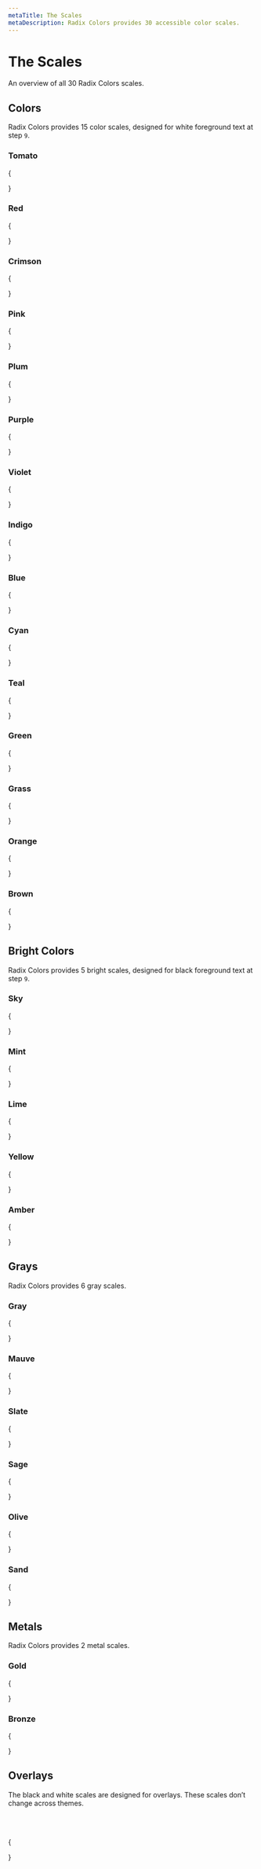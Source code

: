 ```yaml
---
metaTitle: The Scales
metaDescription: Radix Colors provides 30 accessible color scales.
---
```


# The Scales

<Description>An overview of all 30 Radix Colors scales.</Description>

## Colors

Radix Colors provides 15 color scales, designed for white foreground text at step `9`.

### Tomato

{

<ColorScaleGroup>
	<ColorScale label="tomato" name="tomato" />
	<ColorScale label="tomatoA" name="tomatoA" />
	<ColorScale label="tomatoDark" name="tomatoDark" />
	<ColorScale label="tomatoDarkA" name="tomatoDarkA" />
</ColorScaleGroup>

}

### Red

{

<ColorScaleGroup>
	<ColorScale label="red" name="red" />
	<ColorScale label="redA" name="redA" />
	<ColorScale label="redDark" name="redDark" />
	<ColorScale label="redDarkA" name="redDarkA" />
</ColorScaleGroup>

}

### Crimson

{

<ColorScaleGroup>
	<ColorScale label="crimson" name="crimson" />
	<ColorScale label="crimsonA" name="crimsonA" />
	<ColorScale label="crimsonDark" name="crimsonDark" />
	<ColorScale label="crimsonDarkA" name="crimsonDarkA" />
</ColorScaleGroup>
}

### Pink

{

<ColorScaleGroup>
	<ColorScale label="pink" name="pink" />
	<ColorScale label="pinkA" name="pinkA" />
	<ColorScale label="pinkDark" name="pinkDark" />
	<ColorScale label="pinkDarkA" name="pinkDarkA" />
</ColorScaleGroup>

}

### Plum

{

<ColorScaleGroup>
	<ColorScale label="plum" name="plum" />
	<ColorScale label="plumA" name="plumA" />
	<ColorScale label="plumDark" name="plumDark" />
	<ColorScale label="plumDarkA" name="plumDarkA" />
</ColorScaleGroup>

}

### Purple

{

<ColorScaleGroup>
	<ColorScale label="purple" name="purple" />
	<ColorScale label="purpleA" name="purpleA" />
	<ColorScale label="purpleDark" name="purpleDark" />
	<ColorScale label="purpleDarkA" name="purpleDarkA" />
</ColorScaleGroup>
}

### Violet

{

<ColorScaleGroup>
	<ColorScale label="violet" name="violet" />
	<ColorScale label="violetA" name="violetA" />
	<ColorScale label="violetDark" name="violetDark" />
	<ColorScale label="violetDarkA" name="violetDarkA" />
</ColorScaleGroup>
}

### Indigo

{

<ColorScaleGroup>
	<ColorScale label="indigo" name="indigo" />
	<ColorScale label="indigoA" name="indigoA" />
	<ColorScale label="indigoDark" name="indigoDark" />
	<ColorScale label="indigoDarkA" name="indigoDarkA" />
</ColorScaleGroup>
}

### Blue

{

<ColorScaleGroup>
	<ColorScale label="blue" name="blue" />
	<ColorScale label="blueA" name="blueA" />
	<ColorScale label="blueDark" name="blueDark" />
	<ColorScale label="blueDarkA" name="blueDarkA" />
</ColorScaleGroup>
}

### Cyan

{

<ColorScaleGroup>
	<ColorScale label="cyan" name="cyan" />
	<ColorScale label="cyanA" name="cyanA" />
	<ColorScale label="cyanDark" name="cyanDark" />
	<ColorScale label="cyanDarkA" name="cyanDarkA" />
</ColorScaleGroup>
}

### Teal

{

<ColorScaleGroup>
	<ColorScale label="teal" name="teal" />
	<ColorScale label="tealA" name="tealA" />
	<ColorScale label="tealDark" name="tealDark" />
	<ColorScale label="tealDarkA" name="tealDarkA" />
</ColorScaleGroup>

}

### Green

{

<ColorScaleGroup>
	<ColorScale label="green" name="green" />
	<ColorScale label="greenA" name="greenA" />
	<ColorScale label="greenDark" name="greenDark" />
	<ColorScale label="greenDarkA" name="greenDarkA" />
</ColorScaleGroup>

}

### Grass

{

<ColorScaleGroup>
	<ColorScale label="grass" name="grass" />
	<ColorScale label="grassA" name="grassA" />
	<ColorScale label="grassDark" name="grassDark" />
	<ColorScale label="grassDarkA" name="grassDarkA" />
</ColorScaleGroup>
}

### Orange

{

<ColorScaleGroup>
	<ColorScale label="orange" name="orange" />
	<ColorScale label="orangeA" name="orangeA" />
	<ColorScale label="orangeDark" name="orangeDark" />
	<ColorScale label="orangeDarkA" name="orangeDarkA" />
</ColorScaleGroup>

}

### Brown

{

<ColorScaleGroup>
	<ColorScale label="brown" name="brown" />
	<ColorScale label="brownA" name="brownA" />
	<ColorScale label="brownDark" name="brownDark" />
	<ColorScale label="brownDarkA" name="brownDarkA" />
</ColorScaleGroup>

}

## Bright Colors

Radix Colors provides 5 bright scales, designed for black foreground text at step `9`.

### Sky

{

<ColorScaleGroup>
	<ColorScale label="sky" name="sky" />
	<ColorScale label="skyA" name="skyA" />
	<ColorScale label="skyDark" name="skyDark" />
	<ColorScale label="skyDarkA" name="skyDarkA" />
</ColorScaleGroup>

}

### Mint

{

<ColorScaleGroup>
	<ColorScale label="mint" name="mint" />
	<ColorScale label="mintA" name="mintA" />
	<ColorScale label="mintDark" name="mintDark" />
	<ColorScale label="mintDarkA" name="mintDarkA" />
</ColorScaleGroup>

}

### Lime

{

<ColorScaleGroup>
	<ColorScale label="lime" name="lime" />
	<ColorScale label="limeA" name="limeA" />
	<ColorScale label="limeDark" name="limeDark" />
	<ColorScale label="limeDarkA" name="limeDarkA" />
</ColorScaleGroup>
}

### Yellow

{

<ColorScaleGroup>
	<ColorScale label="yellow" name="yellow" />
	<ColorScale label="yellowA" name="yellowA" />
	<ColorScale label="yellowDark" name="yellowDark" />
	<ColorScale label="yellowDarkA" name="yellowDarkA" />
</ColorScaleGroup>

}

### Amber

{

<ColorScaleGroup>
	<ColorScale label="amber" name="amber" />
	<ColorScale label="amberA" name="amberA" />
	<ColorScale label="amberDark" name="amberDark" />
	<ColorScale label="amberDarkA" name="amberDarkA" />
</ColorScaleGroup>

}

## Grays

Radix Colors provides 6 gray scales.

### Gray

{

<ColorScaleGroup>
	<ColorScale label="gray" name="gray" />
	<ColorScale label="grayA" name="grayA" />
	<ColorScale label="grayDark" name="grayDark" />
	<ColorScale label="grayDarkA" name="grayDarkA" />
</ColorScaleGroup>

}

### Mauve

{

<ColorScaleGroup>
	<ColorScale label="mauve" name="mauve" />
	<ColorScale label="mauveA" name="mauveA" />
	<ColorScale label="mauveDark" name="mauveDark" />
	<ColorScale label="mauveDarkA" name="mauveDarkA" />
</ColorScaleGroup>
}

### Slate

{

<ColorScaleGroup>
	<ColorScale label="slate" name="slate" />
	<ColorScale label="slateA" name="slateA" />
	<ColorScale label="slateDark" name="slateDark" />
	<ColorScale label="slateDarkA" name="slateDarkA" />
</ColorScaleGroup>

}

### Sage

{

<ColorScaleGroup>
	<ColorScale label="sage" name="sage" />
	<ColorScale label="sageA" name="sageA" />
	<ColorScale label="sageDark" name="sageDark" />
	<ColorScale label="sageDarkA" name="sageDarkA" />
</ColorScaleGroup>

}

### Olive

{

<ColorScaleGroup>
	<ColorScale label="olive" name="olive" />
	<ColorScale label="oliveA" name="oliveA" />
	<ColorScale label="oliveDark" name="oliveDark" />
	<ColorScale label="oliveDarkA" name="oliveDarkA" />
</ColorScaleGroup>
}

### Sand

{

<ColorScaleGroup>
	<ColorScale label="sand" name="sand" />
	<ColorScale label="sandA" name="sandA" />
	<ColorScale label="sandDark" name="sandDark" />
	<ColorScale label="sandDarkA" name="sandDarkA" />
</ColorScaleGroup>

}

## Metals

Radix Colors provides 2 metal scales.

### Gold

{

<ColorScaleGroup>
	<ColorScale label="gold" name="gold" />
	<ColorScale label="goldA" name="goldA" />
	<ColorScale label="goldDark" name="goldDark" />
	<ColorScale label="goldDarkA" name="goldDarkA" />
</ColorScaleGroup>

}

### Bronze

{

<ColorScaleGroup>
	<ColorScale label="bronze" name="bronze" />
	<ColorScale label="bronzeA" name="bronzeA" />
	<ColorScale label="bronzeDark" name="bronzeDark" />
	<ColorScale label="bronzeDarkA" name="bronzeDarkA" />
</ColorScaleGroup>

}

## Overlays

The black and white scales are designed for overlays. These scales don’t change across themes.

<br />
<br />

{

<ColorScaleGroup>
	<ColorScale label="blackA" name="blackA" />
	<ColorScale label="whiteA" name="whiteA" />
</ColorScaleGroup>

}
